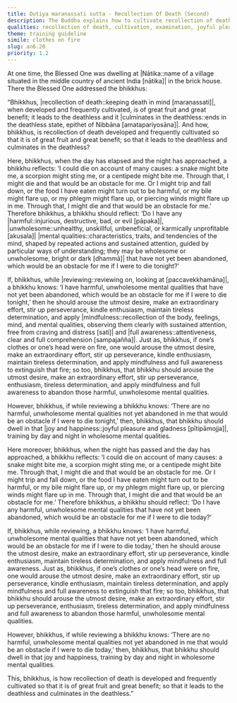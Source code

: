 ```yaml
---
title: Dutiya maraṇassati sutta - Recollection Of Death (Second)
description: The Buddha explains how to cultivate recollection of death so that it is of great fruit and great benefit, and leads to the deathless.
qualities: recollection of death, cultivation, examination, joyful pleasure, joy, desire, rousing of energy, vigour, continuous effort, mindfulness, full awareness, unwholesome, wholesome
theme: training guideline
simile: clothes on fire
slug: an6.20
priority: 1.2
---
```


At one time, the Blessed One was dwelling at |Nātika::name of a village situated in the middle country of ancient India [nātika]| in the brick house. There the Blessed One addressed the bhikkhus:

“Bhikkhus, |recollection of death::keeping death in mind [maraṇassati]|, when developed and frequently cultivated, is of great fruit and great benefit; it leads to the deathless and it |culminates in the deathless::ends in the deathless state, epithet of Nibbāna [amatapariyosāna]|. And how, bhikkhus, is recollection of death developed and frequently cultivated so that it is of great fruit and great benefit; so that it leads to the deathless and culminates in the deathless?

Here, bhikkhus, when the day has elapsed and the night has approached, a bhikkhu reflects: ‘I could die on account of many causes: a snake might bite me, a scorpion might sting me, or a centipede might bite me. Through that, I might die and that would be an obstacle for me. Or I might trip and fall down, or the food I have eaten might turn out to be harmful, or my bile might flare up, or my phlegm might flare up, or piercing winds might flare up in me. Through that, I might die and that would be an obstacle for me.’ Therefore bhikkhus, a bhikkhu should reflect: ‘Do I have any |harmful::injurious, destructive, bad, or evil [pāpaka]|, |unwholesome::unhealthy, unskillful, unbeneficial, or karmically unprofitable [akusala]| |mental qualities::characteristics, traits, and tendencies of the mind, shaped by repeated actions and sustained attention, guided by particular ways of understanding; they may be wholesome or unwholesome, bright or dark [dhammā]| that have not yet been abandoned, which would be an obstacle for me if I were to die tonight?’

If, bhikkhus, while |reviewing::reviewing on, looking at [paccavekkhamāna]|, a bhikkhu knows: ‘I have harmful, unwholesome mental qualities that have not yet been abandoned, which would be an obstacle for me if I were to die tonight,’ then he should arouse the utmost desire, make an extraordinary effort, stir up perseverance, kindle enthusiasm, maintain tireless determination, and apply |mindfulness::recollection of the body, feelings, mind, and mental qualities, observing them clearly with sustained attention, free from craving and distress [sati]| and |full awareness::attentiveness, clear and full comprehension [sampajañña]|. Just as, bhikkhus, if one’s clothes or one’s head were on fire, one would arouse the utmost desire, make an extraordinary effort, stir up perseverance, kindle enthusiasm, maintain tireless determination, and apply mindfulness and full awareness to extinguish that fire; so too, bhikkhus, that bhikkhu should arouse the utmost desire, make an extraordinary effort, stir up perseverance, enthusiasm, tireless determination, and apply mindfulness and full awareness to abandon those harmful, unwholesome mental qualities.

However, bhikkhus, if while reviewing a bhikkhu knows: ‘There are no harmful, unwholesome mental qualities not yet abandoned in me that would be an obstacle if I were to die tonight,’ then, bhikkhus, that bhikkhu should dwell in that |joy and happiness::joyful pleasure and gladness [pītipāmojja]|, training by day and night in wholesome mental qualities.

Here moreover, bhikkhus, when the night has passed and the day has approached, a bhikkhu reflects: ‘I could die on account of many causes: a snake might bite me, a scorpion might sting me, or a centipede might bite me. Through that, I might die and that would be an obstacle for me. Or I might trip and fall down, or the food I have eaten might turn out to be harmful, or my bile might flare up, or my phlegm might flare up, or piercing winds might flare up in me. Through that, I might die and that would be an obstacle for me.’ Therefore bhikkhus, a bhikkhu should reflect: ‘Do I have any harmful, unwholesome mental qualities that have not yet been abandoned, which would be an obstacle for me if I were to die today?’

If, bhikkhus, while reviewing, a bhikkhu knows: ‘I have harmful, unwholesome mental qualities that have not yet been abandoned, which would be an obstacle for me if I were to die today,’ then he should arouse the utmost desire, make an extraordinary effort, stir up perseverance, kindle enthusiasm, maintain tireless determination, and apply mindfulness and full awareness. Just as, bhikkhus, if one’s clothes or one’s head were on fire, one would arouse the utmost desire, make an extraordinary effort, stir up perseverance, kindle enthusiasm, maintain tireless determination, and apply mindfulness and full awareness to extinguish that fire; so too, bhikkhus, that bhikkhu should arouse the utmost desire, make an extraordinary effort, stir up perseverance, enthusiasm, tireless determination, and apply mindfulness and full awareness to abandon those harmful, unwholesome mental qualities.

However, bhikkhus, if while reviewing a bhikkhu knows: ‘There are no harmful, unwholesome mental qualities not yet abandoned in me that would be an obstacle if I were to die today,’ then, bhikkhus, that bhikkhu should dwell in that joy and happiness, training by day and night in wholesome mental qualities.

This, bhikkhus, is how recollection of death is developed and frequently cultivated so that it is of great fruit and great benefit; so that it leads to the deathless and culminates in the deathless.”
